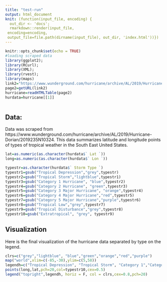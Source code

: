 ```yaml
--- 
title: "test-run"
output: html_document
knit: (function(input_file, encoding) {
  out_dir <- 'docs';
  rmarkdown::render(input_file,
 encoding=encoding,
 output_file=file.path(dirname(input_file), out_dir, 'index.html'))})
---
```


```r
knitr::opts_chunk$set(echo = TRUE)
#loading scraped data
library(ggplot2);
library(RCurl);
library(XML);
library(rvest);
library(maps)
link2="https://www.wunderground.com/hurricane/archive/AL/2019/Hurricane-Dorian/2019235N10324"
page2=getURL(link2)
hurricane=readHTMLTable(page2)
hurdata=hurricane[[1]]



```

## Data:
Data was scraped from https://www.wunderground.com/hurricane/archive/AL/2019/Hurricane-Dorian/2019235N10324. This data summarizes latitude and longitude points of types of tropical weather in the South East United States.


```r
lat=as.numeric(as.character(hurdata$` Lat `))
long=as.numeric(as.character(hurdata$` Lon `))

typestr=as.character(hurdata$` Storm Type `)
typestr1=gsub("Tropical Depression","grey",typestr)
typestr2=gsub("Tropical Storm","lightblue",typestr1)
typestr3=gsub("Category 1 Hurricane", "blue",typestr2)
typestr4=gsub("Category 2 Hurricane", "green",typestr3)
typestr5=gsub("Category 3 Major Hurricane", "orange",typestr4)
typestr6=gsub("Category 4 Major Hurricane","red",typestr5)
typestr7=gsub("Category 5 Major Hurricane","purple",typestr6)
typestr8=gsub("Tropical Low","grey",typestr7)
typestr9=gsub("Tropical Disturbance","grey",typestr8)
typestr10=gsub("Extratropical", "grey", typestr9)

```

## Visualization

Here is the final visualization of the hurricane data separated by type on the legend.

```r
clrs=c("grey","lightblue", "blue","green","orange","red","purple")
map("world",xlim=c(-85,-30),ylim=c(5,58))
legendh=c("Tropical Depression", "Tropical Storm", "Category 1","Category 2", "Category 3", "Category 4", "Category 5")
points(long,lat,pch=20,col=typestr10,cex=0.5)
legend("topright",legendh, horiz = F, col = clrs,cex=0.8,pch=20)

```



